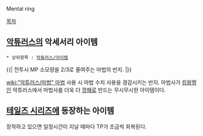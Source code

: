Mental ring 

[[목차]]
== [[악튜러스]]의 악세서리 아이템 ==
 * 상위항목 : [[악튜러스/아이템]]

{{|
전투시 MP 소모량을 2/3로 줄여주는 마법의 반지.
|}}

[[wiki:"악튜러스/마법" 마법]] 사용 시 마법 수치 사용을 경감시키는 반지. 마법사가 [[킹왕짱]]인 악튜러스에서 마법사를 더욱 더 [[깡패]]로 만드는 무시무시한 아이템이다.

== [[테일즈 시리즈]]에 등장하는 아이템 ==
장착하고 있으면 일정시간이 지날 때마다 TP가 조금씩 회복된다.
